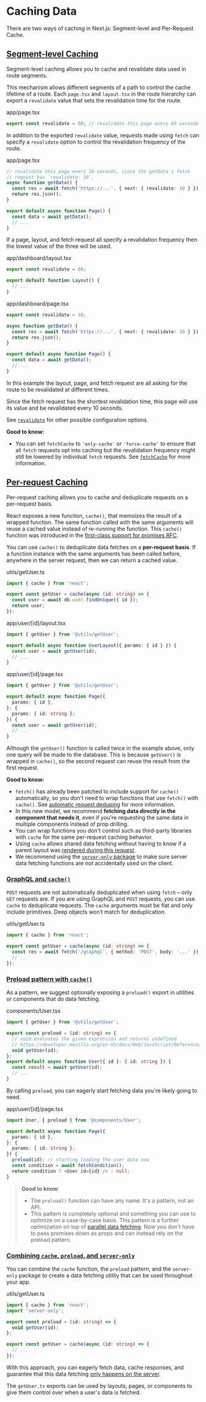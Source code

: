 # Caching Data

There are two ways of caching in Next.js: Segment-level and Per-Request Cache.

## [Segment-level Caching](#segment-level-caching)

Segment-level caching allows you to cache and revalidate data used in route segments.

This mechanism allows different segments of a path to control the cache lifetime of a route. Each `page.tsx` and `layout.tsx` in the route hierarchy can export a `revalidate` value that sets the revalidation time for the route.

app/page.tsx

```ts
export const revalidate = 60; // revalidate this page every 60 seconds
```

In addition to the exported `revalidate` value, requests made using `fetch` can specify a `revalidate` option to control the revalidation frequency of the route.

app/page.tsx

```ts
// revalidate this page every 10 seconds, since the getData's fetch
// request has `revalidate: 10`.
async function getData() {
  const res = await fetch('https://...', { next: { revalidate: 10 } });
  return res.json();
}

export default async function Page() {
  const data = await getData();
  // ...
}
```

If a page, layout, and fetch request all specify a revalidation frequency then the lowest value of the three will be used.

app/dashboard/layout.tsx

```ts
export const revalidate = 60;

export default function Layout() {
  // ...
}
```

app/dashboard/page.tsx

```ts
export const revalidate = 30;

async function getData() {
  const res = await fetch('https://...', { next: { revalidate: 10 } });
  return res.json();
}

export default async function Page() {
  const data = await getData();
  // ...
}
```

In this example the layout, page, and fetch request are all asking for the route to be revalidated at different times.

Since the fetch request has the shortest revalidation time, this page will use its value and be revalidated every 10 seconds.

See [`revalidate`](https://nextjs.orghttps://nextjs.org/docs/app/api-reference/file-conventions/route-segment-config#revalidate) for other possible configuration options.

**Good to know:**

- You can set `fetchCache` to `'only-cache'` or `'force-cache'` to ensure that all `fetch` requests opt into caching but the revalidation frequency might still be lowered by individual `fetch` requests. See [`fetchCache`](https://nextjs.orghttps://nextjs.org/docs/app/api-reference/file-conventions/route-segment-config#fetchCache) for more information.

## [Per-request Caching](#per-request-caching)

Per-request caching allows you to cache and deduplicate requests on a per-request basis.

React exposes a new function, `cache()`, that memoizes the result of a wrapped function. The same function called with the same arguments will reuse a cached value instead of re-running the function. This `cache()` function was introduced in the [first-class support for promises RFC](https://github.com/acdlite/rfcs/blob/first-class-promises/text/0000-first-class-support-for-promises.md).

You can use `cache()` to deduplicate data fetches on a **per-request basis**. If a function instance with the same arguments has been called before, anywhere in the server request, then we can return a cached value.

utils/getUser.ts

```ts
import { cache } from 'react';

export const getUser = cache(async (id: string) => {
  const user = await db.user.findUnique({ id });
  return user;
});
```

app/user/\[id\]/layout.tsx

```ts
import { getUser } from '@utils/getUser';

export default async function UserLayout({ params: { id } }) {
  const user = await getUser(id);
  // ...
}
```

app/user/\[id\]/page.tsx

```ts
import { getUser } from '@utils/getUser';

export default async function Page({
  params: { id },
}: {
  params: { id: string };
}) {
  const user = await getUser(id);
  // ...
}
```

Although the `getUser()` function is called twice in the example above, only one query will be made to the database. This is because `getUser()` is wrapped in `cache()`, so the second request can reuse the result from the first request.

**Good to know:**

- `fetch()` has already been patched to include support for `cache()` automatically, so you don't need to wrap functions that use `fetch()` with `cache()`. See [automatic request deduping](https://nextjs.orghttps://nextjs.org/docs/app/building-your-application/data-fetching#automatic-fetch-request-deduping) for more information.
- In this new model, we recommend **fetching data directly in the component that needs it**, even if you're requesting the same data in multiple components instead of prop drilling.
- You can wrap functions you don't control such as third-party libraries with `cache` for the same per-request caching behavior.
- Using `cache` allows shared data fetching without having to know if a parent layout was [rendered during this request](https://nextjs.orghttps://nextjs.org/docs/app/building-your-application/routing#partial-rendering).
- We recommend using the [`server-only` package](/docs/getting-started/react-essentials#keeping-server-only-code-out-of-client-components-poisoning) to make sure server data fetching functions are not accidentally used on the client.

### [GraphQL and `cache()`](#graphql-and-cache)

`POST` requests are not automatically deduplicated when using `fetch` – only `GET` requests are. If you are using GraphQL and `POST` requests, you can use `cache` to deduplicate requests. The `cache` arguments must be flat and only include primitives. Deep objects won’t match for deduplication.

utils/getUser.ts

```ts
import { cache } from 'react';

export const getUser = cache(async (id: string) => {
  const res = await fetch('/graphql', { method: 'POST', body: '...' });
  // ...
});
```

### [Preload pattern with `cache()`](#preload-pattern-with-cache)

As a pattern, we suggest optionally exposing a `preload()` export in utilities or components that do data fetching.

components/User.tsx

```ts
import { getUser } from '@utils/getUser';

export const preload = (id: string) => {
  // void evaluates the given expression and returns undefined
  // https://developer.mozilla.org/en-US/docs/Web/JavaScript/Reference/Operators/void
  void getUser(id);
};
export default async function User({ id }: { id: string }) {
  const result = await getUser(id);
  // ...
}
```

By calling `preload`, you can eagerly start fetching data you're likely going to need.

app/user/\[id\]/page.tsx

```ts
import User, { preload } from '@components/User';

export default async function Page({
  params: { id },
}: {
  params: { id: string };
}) {
  preload(id); // starting loading the user data now
  const condition = await fetchCondition();
  return condition ? <User id={id} /> : null;
}
```

> **Good to know**:
>
> - The `preload()` function can have any name. It's a pattern, not an API.
> - This pattern is completely optional and something you can use to optimize on a case-by-case basis. This pattern is a further optimization on top of [parallel data fetching](https://nextjs.orghttps://nextjs.org/docs/app/building-your-application/data-fetching/fetching#parallel-data-fetching). Now you don't have to pass promises down as props and can instead rely on the preload pattern.

### [Combining `cache`, `preload`, and `server-only`](#combining-cache-preload-and-server-only)

You can combine the `cache` function, the `preload` pattern, and the `server-only` package to create a data fetching utility that can be used throughout your app.

utils/getUser.ts

```ts
import { cache } from 'react';
import 'server-only';

export const preload = (id: string) => {
  void getUser(id);
};

export const getUser = cache(async (id: string) => {
  // ...
});
```

With this approach, you can eagerly fetch data, cache responses, and guarantee that this data fetching [only happens on the server](/docs/getting-started/react-essentials#keeping-server-only-code-out-of-client-components-poisoning).

The `getUser.ts` exports can be used by layouts, pages, or components to give them control over when a user's data is fetched.
